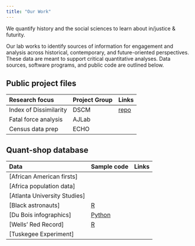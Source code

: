```yaml
---
title: "Our Work"
---
```


We quantify history and the social sciences to learn about in/justice & futurity.

Our lab works to identify sources of information for engagement and analysis across historical, contemporary, and future-oriented perspectives. These data are meant to support critical quantitative analyses. Data sources, software programs, and public code are outlined below.

## Public project files

::: column-inset
| Research focus | Project Group | Links |
|:--|:-|:-|
| Index of Dissimilarity | DSCM | [repo]() |
| Fatal force analysis | AJLab |  |
| Census data prep | ECHO |  |
:::

## Quant-shop database

::: column-inset
| Data | Sample code | Links |
|:--|:-|:-|
| [African American firsts] |  | |
| [Africa population data] |  | |
| [Atlanta University Studies] |  | |
| [Black astronauts] | [R]() | |
| [Du Bois infographics] | [Python]() | |
| [Wells' Red Record] | [R]() | |
| [Tuskegee Experiment] | | |
:::


